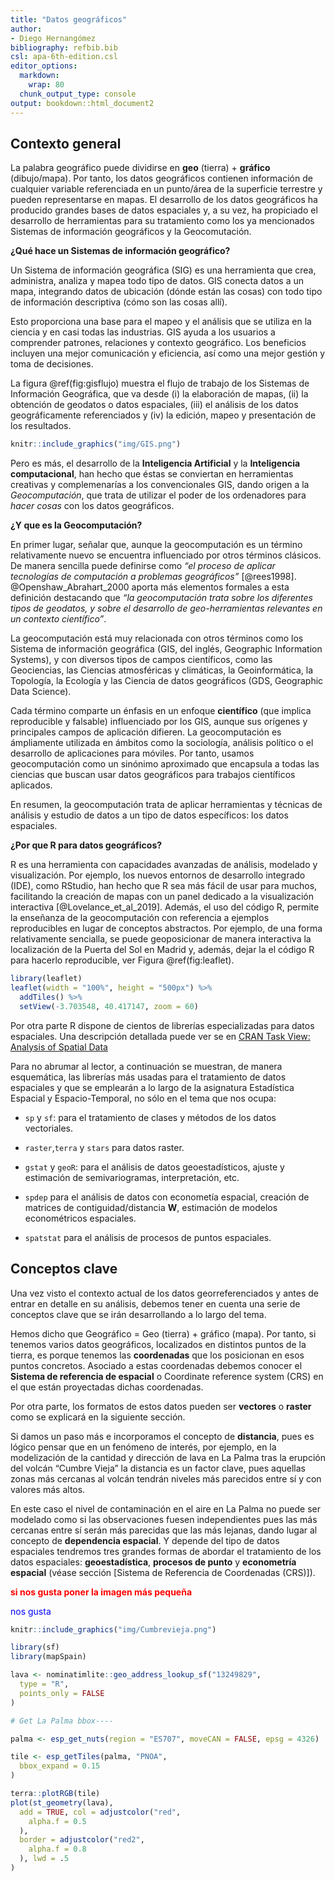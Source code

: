 ```yaml
---
title: "Datos geográficos"
author:
- Diego Hernangómez
bibliography: refbib.bib
csl: apa-6th-edition.csl
editor_options:
  markdown:
    wrap: 80
  chunk_output_type: console
output: bookdown::html_document2
---
```


## Contexto general

La palabra geográfico puede dividirse en **geo** (tierra) + **gráfico**
(dibujo/mapa). Por tanto, los datos geográficos contienen información de
cualquier variable referenciada en un punto/área de la superficie terrestre y
pueden representarse en mapas. El desarrollo de los datos geográficos ha
producido grandes bases de datos espaciales y, a su vez, ha propiciado el
desarrollo de herramientas para su tratamiento como los ya mencionados Sistemas
de información geográficos y la Geocomutación.

**¿Qué hace un Sistemas de información geográfico?**

Un Sistema de información geográfica (SIG) es una herramienta que crea,
administra, analiza y mapea todo tipo de datos. GIS conecta datos a un mapa,
integrando datos de ubicación (dónde están las cosas) con todo tipo de
información descriptiva (cómo son las cosas allí).

Esto proporciona una base para el mapeo y el análisis que se utiliza en la
ciencia y en casi todas las industrias. GIS ayuda a los usuarios a comprender
patrones, relaciones y contexto geográfico. Los beneficios incluyen una mejor
comunicación y eficiencia, así como una mejor gestión y toma de decisiones.

La figura \@ref(fig:gisflujo) muestra el flujo de trabajo de los Sistemas de
Información Geográfica, que va desde (i) la elaboración de mapas, (ii) la
obtención de geodatos o datos espaciales, (iii) el análisis de los datos
geográficamente referenciados y (iv) la edición, mapeo y presentación de los
resultados.

```r
knitr::include_graphics("img/GIS.png")
```

Pero es más, el desarrollo de la **Inteligencia Artificial** y la **Inteligencia
computacional**, han hecho que éstas se conviertan en herramientas creativas y
complemenarías a los convencionales GIS, dando origen a la *Geocomputación*, que
trata de utilizar el poder de los ordenadores para *hacer cosas* con los datos
geográficos.

**¿Y que es la Geocomputación?**

En primer lugar, señalar que, aunque la geocomputación es un término
relativamente nuevo se encuentra influenciado por otros términos clásicos. De
manera sencilla puede definirse como *"el proceso de aplicar tecnologías de
computación a problemas geográficos"* [@rees1998]. @Openshaw_Abrahart_2000
aporta más elementos formales a esta definición destacando que *"la
geocomputación trata sobre los diferentes tipos de geodatos, y sobre el
desarrollo de geo-herramientas relevantes en un contexto científico"*.

La geocomputación está muy relacionada con otros términos como los Sistema de
información geográfica (GIS, del inglés, Geographic Information Systems), y con
diversos tipos de campos científicos, como las Geociencias, las Ciencias
atmosféricas y climáticas, la Geoinformática, la Topología, la Ecología y las
Ciencia de datos geográficos (GDS, Geographic Data Science).

Cada término comparte un énfasis en un enfoque **científico** (que implica
reproducible y falsable) influenciado por los GIS, aunque sus orígenes y
principales campos de aplicación difieren. La geocomputación es ámpliamente
utilizada en ámbitos como la sociología, análisis político o el desarrollo de
aplicaciones para móviles. Por tanto, usamos geocomputación como un sinónimo
aproximado que encapsula a todas las ciencias que buscan usar datos geográficos
para trabajos científicos aplicados.

En resumen, la geocomputación trata de aplicar herramientas y técnicas de
análisis y estudio de datos a un tipo de datos específicos: los datos
espaciales.

**¿Por que R para datos geográficos?**

R es una herramienta con capacidades avanzadas de análisis, modelado y
visualización. Por ejemplo, los nuevos entornos de desarrollo integrado (IDE),
como RStudio, han hecho que R sea más fácil de usar para muchos, facilitando la
creación de mapas con un panel dedicado a la visualización interactiva
[@Lovelance_et_al_2019]. Además, el uso del código R, permite la enseñanza de la
geocomputación con referencia a ejemplos reproducibles en lugar de conceptos
abstractos. Por ejemplo, de una forma relativamente sencialla, se puede
geoposicionar de manera interactiva la localización de la Puerta del Sol en
Madrid y, además, dejar la el código R para hacerlo reproducible, ver Figura
\@ref(fig:leaflet).

```r
library(leaflet)
leaflet(width = "100%", height = "500px") %>%
  addTiles() %>%
  setView(-3.703548, 40.417147, zoom = 60)
```

Por otra parte R dispone de cientos de librerías especializadas para datos
espaciales. Una descripción detallada puede ver se en [CRAN Task View: Analysis
of Spatial Data](https://cran.r-project.org/web/views/Spatial.html)

Para no abrumar al lector, a continuación se muestran, de manera esquemática,
las librerías más usadas para el tratamiento de datos espaciales y que se
emplearán a lo largo de la asignatura Estadística Espacial y Espacio-Temporal,
no sólo en el tema que nos ocupa:

-   `sp` y `sf`: para el tratamiento de clases y métodos de los datos
    vectoriales.

-   `raster`,`terra` y `stars` para datos raster.

-   `gstat` y `geoR`: para el análisis de datos geoestadísticos, ajuste y
    estimación de semivariogramas, interpretación, etc.

-   `spdep` para el análisis de datos con econometía espacial, creación de
    matrices de contiguidad/distancia **W**, estimación de modelos econométricos
    espaciales.

-   `spatstat` para el análisis de procesos de puntos espaciales.

## Conceptos clave

Una vez visto el contexto actual de los datos georreferenciados y antes de
entrar en detalle en su análisis, debemos tener en cuenta una serie de conceptos
clave que se irán desarrollando a lo largo del tema.

Hemos dicho que Geográfico = Geo (tierra) + gráfico (mapa). Por tanto, si
tenemos varios datos geográficos, localizados en distintos puntos de la tierra,
es porque tenemos las **coordenadas** que los posicionan en esos puntos
concretos. Asociado a estas coordenadas debemos conocer el **Sistema de
referencia de espacial** o Coordinate reference system (CRS) en el que están
proyectadas dichas coordenadas.

Por otra parte, los formatos de estos datos pueden ser **vectores** o **raster**
como se explicará en la siguiente sección.

Si damos un paso más e incorporamos el concepto de **distancia**, pues es lógico
pensar que en un fenómeno de interés, por ejemplo, en la modelización de la
cantidad y dirección de lava en La Palma tras la erupción del volcán "Cumbre
Vieja" la distancia es un factor clave, pues aquellas zonas más cercanas al
volcán tendrán niveles más parecidos entre sí y con valores más altos.

En este caso el nivel de contaminación en el aire en La Palma no puede ser
modelado como si las observaciones fuesen independientes pues las más cercanas
entre sí serán más parecidas que las más lejanas, dando lugar al concepto de
**dependencia espacial**. Y depende del tipo de datos espaciales tendremos tres
grandes formas de abordar el tratamiento de los datos espaciales:
**geoestadística**, **procesos de punto** y **econometría espacial** (véase
sección \[Sistema de Referencia de Coordenadas (CRS)\]).

[**si nos gusta poner la imagen más pequeña**]{style="color:red"}

[nos gusta]{style="color:blue"}

```r
knitr::include_graphics("img/Cumbrevieja.png")
```

```r
library(sf)
library(mapSpain)

lava <- nominatimlite::geo_address_lookup_sf("13249829",
  type = "R",
  points_only = FALSE
)

# Get La Palma bbox----

palma <- esp_get_nuts(region = "ES707", moveCAN = FALSE, epsg = 4326)

tile <- esp_getTiles(palma, "PNOA",
  bbox_expand = 0.15
)

terra::plotRGB(tile)
plot(st_geometry(lava),
  add = TRUE, col = adjustcolor("red",
    alpha.f = 0.5
  ),
  border = adjustcolor("red2",
    alpha.f = 0.8
  ), lwd = .5
)
```
